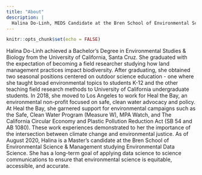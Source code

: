 ```yaml
---
title: "About"
description: |
  Halina Do-Linh, MEDS Candidate at the Bren School of Environmental Science & Management
---
```


```r
knitr::opts_chunk$set(echo = FALSE)
```

Halina Do-Linh achieved a Bachelor’s Degree in Environmental Studies & Biology from the University of California, Santa Cruz. She graduated with the expectation of becoming a field researcher studying how land management practices impact biodiversity. After graduating, she obtained two seasonal positions centered on outdoor science education - one where she taught broad environmental topics to students K-12 and the other teaching field research methods to University of California undergraduate students. In 2018, she moved to Los Angeles to work for Heal the Bay, an environmental non-profit focused on safe, clean water advocacy and policy. At Heal the Bay, she garnered support for environmental campaigns such as the Safe, Clean Water Program (Measure W), MPA Watch, and The California Circular Economy and Plastic Pollution Reduction Act (SB 54 and AB 1080). These work experiences demonstrated to her the importance of the intersection between climate change and environmental justice. As of August 2020, Halina is a Master’s candidate at the Bren School of Environmental Science & Management studying Environmental Data Science. She has a long-term goal of applying data science to science communications to ensure that environmental science is equitable, accessible, and accurate. 